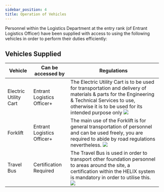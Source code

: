 ```yaml
---
sidebar_position: 4
title: Operation of Vehicles 
---
```

Personnel within the Logistics Department at the <Highlight color="#00C09A">entry rank (of Entrant Logistics Officer)</Highlight> 
have been supplied with access to using the following vehicles in order to perform their duties efficiently:


## Vehicles Supplied
| Vehicle       | Can be accessed by    | Regulations                                                                                                                                                                                                                                                                                                                                                                                                                                                                                                                                                                                                                                   |
| -------------- | ------------------ | ------------------------------------------------------------------------------------------------------------------------------------ |
| Electric Utility Cart     | Entrant Logistics Officer+ | The Electric Utility Cart is to be used for transportation and delivery of materials & parts for the Engineering & Technical Services to use, otherwise it is to be used for its intended purpose only    ![](./images/utilitycart.png) | 
| Forklift     | Entrant Logistics Officer+ | The main use of the Forklift is for general transportation of personnel and can be used freely, you are required to abide by road regulations nevertheless.    ![](./images/utilitycart2.png) | 
| Travel Bus     | Certification Required | The Travel Bus is used in order to transport other foundation personnel to areas around the site, a certification within the HELIX system is mandatory in order to utilise this.  ![](./images/utilitycart2.png) | 